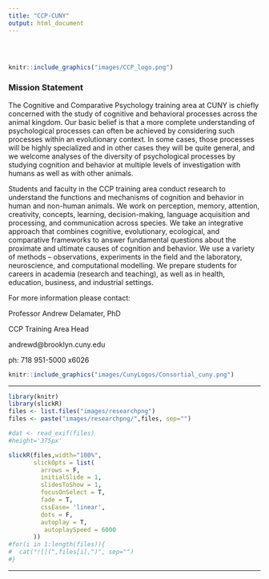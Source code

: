 ```yaml
---
title: "CCP-CUNY"
output: html_document
---
```


<style type="text/css">
.title {
  display: none;
}

#getting-started img {
  margin-right: 10px;
}

</style>

<div class="row" style="padding-top: 30px;">
<div class="col-sm-6">

<!--# **Cognitive and Comparative Psychology CCP @ CUNY ** -->

```r
knitr::include_graphics("images/CCP_logo.png")
```


### Mission Statement

The Cognitive and Comparative Psychology training area at CUNY is chiefly concerned with the study of cognitive and behavioral processes across the animal kingdom. Our basic belief is that a more complete understanding of psychological processes can often be achieved by considering such processes within an evolutionary context.  In some cases, those processes will be highly specialized and in other cases they will be quite general, and we welcome analyses of the diversity of psychological processes by studying cognition and behavior at multiple levels of investigation with humans as well as with other animals.

Students and faculty in the CCP training area conduct research to understand the functions and mechanisms of cognition and behavior in human and non-human animals. We work on perception, memory, attention, creativity, concepts, learning, decision-making, language acquisition and processing, and communication across species. We take an integrative approach that combines cognitive, evolutionary, ecological, and comparative frameworks to answer fundamental questions about the proximate and ultimate causes of cognition and behavior. We use a variety of methods – observations, experiments in the field and the laboratory, neuroscience, and computational modelling. We prepare students for careers in academia (research and teaching), as well as in health, education, business, and industrial settings.

For more information please contact:

Professor Andrew Delamater, PhD

CCP Training Area Head

andrewd@brooklyn.cuny.edu

ph:  718 951-5000 x6026  



</div>
<div class="col-sm-6">

```r
knitr::include_graphics("images/CunyLogos/Consortial_cuny.png")
```

---

<script>

$("slick").on("init reInit", function() {
      var i = $('.tabnavdots_wrapper ul li').length;
      var initalSlide = $("slick").attr("random") ? Math.floor(Math.random() * i) : 0;
      $("slick").slick('slickGoTo', initalSlide);
  });
  
</script>  

```r
library(knitr)
library(slickR)
files <- list.files("images/researchpng")
files <- paste("images/researchpng/",files, sep="")

#dat <- read_exif(files)
#height='375px'

slickR(files,width="100%",
       slickOpts = list(
         arrows = F,
         initialSlide = 1,
         slidesToShow = 1,
         focusOnSelect = T,
         fade = T,
         cssEase= 'linear',
         dots = F,
         autoplay = T,
          autoplaySpeed = 6000
       ))
#for(i in 1:length(files)){
#  cat("![](",files[i],")", sep="")
#}
```

---





</div>
</div>

